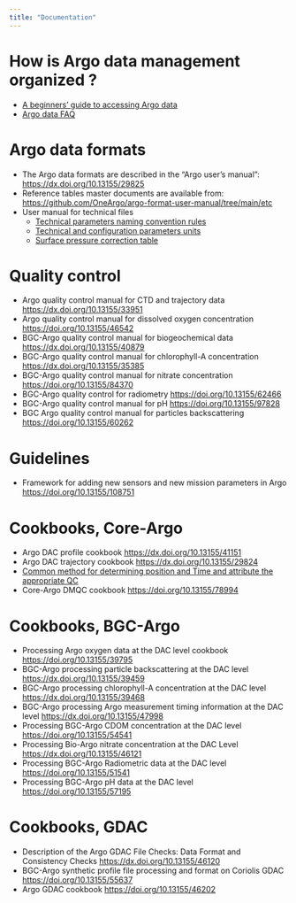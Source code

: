 ```yaml
---
title: "Documentation"
---
```


# How is Argo data management organized ?  
- [A beginners' guide to accessing Argo data](https://argo.ucsd.edu/data/how-to-use-argo-files/){target="_blank"}
- [Argo data FAQ](https://argo.ucsd.edu/data/data-faq/){target="_blank"}

# Argo data formats
- The Argo data formats are described in the "Argo user's manual":<br>[https://dx.doi.org/10.13155/29825](https://dx.doi.org/10.13155/29825){target="_blank"}
- Reference tables master documents are available from:<br>[https://github.com/OneArgo/argo-format-user-manual/tree/main/etc](https://github.com/OneArgo/argo-format-user-manual/tree/main/etc){target="_blank"}
- User manual for technical files
  - [Technical parameters naming convention rules](https://github.com/OneArgo/argo-format-user-manual/blob/7bb1777ecaa00e2f3364956faa0faab4fd6eff21/etc/Technical_Naming_Convention_rules_V4.doc){target="_blank"}
  - [Technical and configuration parameters units](https://github.com/OneArgo/argo-format-user-manual/blob/d1ab29664f9e94d291c002099accd34cb27f8f2c/etc/Table%20Tech%20and%20Conf%20Units.xlsx){target="_blank"}
  - [Surface pressure correction table](https://github.com/OneArgo/argo-format-user-manual/blob/d1ab29664f9e94d291c002099accd34cb27f8f2c/etc/SurfacePressureCorrectionTable.xls){target="_blank"}

# Quality control
- Argo quality control manual for CTD and trajectory data [https://dx.doi.org/10.13155/33951](https://dx.doi.org/10.13155/33951){target="_blank"}
- Argo quality control manual for dissolved oxygen concentration [https://doi.org/10.13155/46542](https://doi.org/10.13155/46542){target="_blank"}
- BGC-Argo quality control manual for biogeochemical data [https://dx.doi.org/10.13155/40879](https://dx.doi.org/10.13155/40879){target="_blank"}
- BGC-Argo quality control manual for chlorophyll-A concentration [https://dx.doi.org/10.13155/35385](https://dx.doi.org/10.13155/35385){target="_blank"}
- BGC-Argo quality control manual for nitrate concentration [https://doi.org/10.13155/84370](https://doi.org/10.13155/84370){target="_blank"}
- BGC-Argo quality control for radiometry [https://doi.org/10.13155/62466](https://doi.org/10.13155/62466){target="_blank"}
- BGC-Argo quality control manual for pH [https://doi.org/10.13155/97828](https://doi.org/10.13155/97828){target="_blank"}
- BGC Argo quality control manual for particles backscattering [https://doi.org/10.13155/60262](https://doi.org/10.13155/60262){target="_blank"}

# Guidelines
- Framework for adding new sensors and new mission parameters in Argo [https://doi.org/10.13155/108751](https://doi.org/10.13155/108751){target="_blank"}

# Cookbooks, Core-Argo
- Argo DAC profile cookbook [https://dx.doi.org/10.13155/41151](https://dx.doi.org/10.13155/41151){target="_blank"}
- Argo DAC trajectory cookbook [https://dx.doi.org/10.13155/29824](https://dx.doi.org/10.13155/29824){target="_blank"}
- [Common method for determining position and Time and attribute the appropriate QC](https://github.com/OneArgo/argo-format-user-manual/blob/ae417bbbe9806b80637b9d7d9824f2484986228d/etc/Method-Position-Time-QC.pdf){target="_blank"}
- Core-Argo DMQC cookbook [https://doi.org/10.13155/78994](https://doi.org/10.13155/78994){target="_blank"}
 
# Cookbooks, BGC-Argo
- Processing Argo oxygen data at the DAC level cookbook [https://doi.org/10.13155/39795](https://doi.org/10.13155/39795){target="_blank"}
- BGC-Argo processing particle backscattering at the DAC level [https://dx.doi.org/10.13155/39459](https://dx.doi.org/10.13155/39459){target="_blank"}
- BGC-Argo processing chlorophyll-A concentration at the DAC level [https://dx.doi.org/10.13155/39468](https://dx.doi.org/10.13155/39468){target="_blank"}
- BGC-Argo processing Argo measurement timing information at the DAC level [https://dx.doi.org/10.13155/47998](https://dx.doi.org/10.13155/47998){target="_blank"}
- Processing BGC-Argo CDOM concentration at the DAC level [https://doi.org/10.13155/54541](https://doi.org/10.13155/54541){target="_blank"}
- Processing Bio-Argo nitrate concentration at the DAC Level [https://dx.doi.org/10.13155/46121](https://dx.doi.org/10.13155/46121){target="_blank"}
- Processing BGC-Argo Radiometric data at the DAC level [https://doi.org/10.13155/51541](https://doi.org/10.13155/51541){target="_blank"}
- Processing BGC-Argo pH data at the DAC level [https://doi.org/10.13155/57195](https://doi.org/10.13155/57195){target="_blank"}

# Cookbooks, GDAC
- Description of the Argo GDAC File Checks: Data Format and Consistency Checks [https://dx.doi.org/10.13155/46120](https://dx.doi.org/10.13155/46120){target="_blank"}
- BGC-Argo synthetic profile file processing and format on Coriolis GDAC [https://doi.org/10.13155/55637](https://doi.org/10.13155/55637){target="_blank"}
- Argo GDAC cookbook [https://doi.org/10.13155/46202](https://doi.org/10.13155/46202){target="_blank"}

